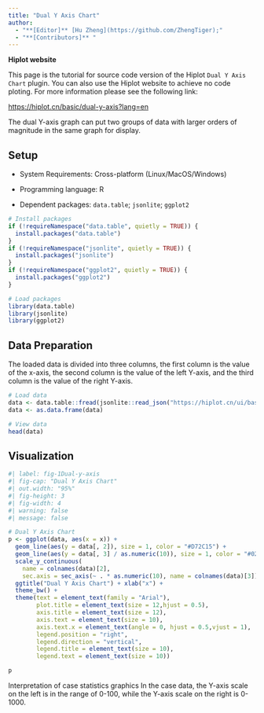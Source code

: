 ```yaml
---
title: "Dual Y Axis Chart"
author:
  - "**[Editor]** [Hu Zheng](https://github.com/ZhengTiger);"
  - "**[Contributors]** "
---
```


::: callout-note
**Hiplot website**

This page is the tutorial for source code version of the Hiplot `Dual Y Axis Chart` plugin. You can also use the Hiplot website to achieve no code ploting. For more information please see the following link:

<https://hiplot.cn/basic/dual-y-axis?lang=en>
:::

The dual Y-axis graph can put two groups of data with larger orders of magnitude in the same graph for display.

## Setup

-   System Requirements: Cross-platform (Linux/MacOS/Windows)

-   Programming language: R

-   Dependent packages: `data.table`; `jsonlite`; `ggplot2`

```r
# Install packages
if (!requireNamespace("data.table", quietly = TRUE)) {
  install.packages("data.table")
}
if (!requireNamespace("jsonlite", quietly = TRUE)) {
  install.packages("jsonlite")
}
if (!requireNamespace("ggplot2", quietly = TRUE)) {
  install.packages("ggplot2")
}

# Load packages
library(data.table)
library(jsonlite)
library(ggplot2)
```

## Data Preparation

The loaded data is divided into three columns, the first column is the value of the x-axis, the second column is the value of the left Y-axis, and the third column is the value of the right Y-axis.

```r
# Load data
data <- data.table::fread(jsonlite::read_json("https://hiplot.cn/ui/basic/dual-y-axis/data.json")$exampleData$textarea[[1]])
data <- as.data.frame(data)

# View data
head(data)
```

## Visualization

```r
#| label: fig-1Dual-y-axis
#| fig-cap: "Dual Y Axis Chart"
#| out.width: "95%"
#| fig-height: 3
#| fig-width: 4
#| warning: false
#| message: false

# Dual Y Axis Chart
p <- ggplot(data, aes(x = x)) +
  geom_line(aes(y = data[, 2]), size = 1, color = "#D72C15") +
  geom_line(aes(y = data[, 3] / as.numeric(10)), size = 1, color = "#02657B") +
  scale_y_continuous(
    name = colnames(data)[2],
    sec.axis = sec_axis(~ . * as.numeric(10), name = colnames(data)[3])) +
  ggtitle("Dual Y Axis Chart") + xlab("x") +
  theme_bw() +
  theme(text = element_text(family = "Arial"),
        plot.title = element_text(size = 12,hjust = 0.5),
        axis.title = element_text(size = 12),
        axis.text = element_text(size = 10),
        axis.text.x = element_text(angle = 0, hjust = 0.5,vjust = 1),
        legend.position = "right",
        legend.direction = "vertical",
        legend.title = element_text(size = 10),
        legend.text = element_text(size = 10))

p
```

Interpretation of case statistics graphics
In the case data, the Y-axis scale on the left is in the range of 0-100, while the Y-axis scale on the right is 0-1000.

